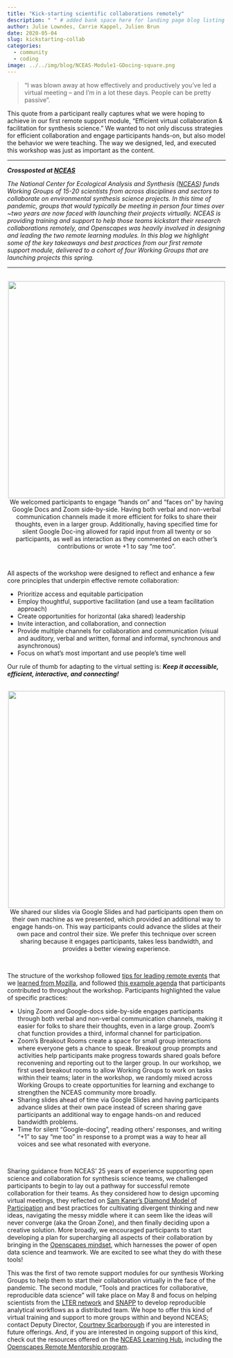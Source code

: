 ```yaml
---
title: "Kick-starting scientific collaborations remotely"
description: " " # added bank space here for landing page blog listing (will print first few lines of blog if not)
author: Julie Lowndes, Carrie Kappel, Julien Brun
date: 2020-05-04
slug: kickstarting-collab
categories:
  - community
  - coding
image: ../../img/blog/NCEAS-Module1-GDocing-square.png
---
```


> “I was blown away at how effectively and productively you’ve led a virtual meeting – and I’m in a lot these days. People can be pretty passive”. 

This quote from a participant really captures what we were hoping to achieve in our first remote support module, “Efficient virtual collaboration & facilitation for synthesis science.” We wanted to not only discuss strategies for efficient collaboration and engage participants hands-on, but also model the behavior we were teaching. The way we designed, led, and executed this workshop was just as important as the content. 

---

***Crossposted at [NCEAS](https://www.nceas.ucsb.edu/news/kick-starting-scientific-collaborations-remotely)***  

*The National Center for Ecological Analysis and Synthesis ([NCEAS](https://www.nceas.ucsb.edu/)) funds Working Groups of 15-20 scientists from across disciplines and sectors to collaborate on environmental synthesis science projects. In this time of pandemic, groups that would typically be meeting in person four times over ~two years are now faced with launching their projects virtually. NCEAS is providing training and support to help those teams kickstart their research collaborations remotely, and Openscapes was heavily involved in designing and leading the two remote learning modules. In this blog we highlight some of the key takeaways and best practices from our first remote support module, delivered to a cohort of four Working Groups that are launching projects this spring.*

---

<br>
<center>
  <img src="/img/blog/NCEAS-Module1-GDocing.png" width="500px"></a>
   <figcaption>We welcomed participants to engage “hands on” and “faces on” by having Google Docs and Zoom side-by-side. Having both verbal and non-verbal communication channels made it more efficient for folks to share their thoughts, even in a larger group. Additionally, having specified time for silent Google Doc-ing allowed for rapid input from all twenty or so participants, as well as interaction as they commented on each other’s contributions or wrote +1 to say “me too”.
</figcaption>
</center>
<br>


All aspects of the workshop were designed to reflect and enhance a few core principles that underpin effective remote collaboration: 

- Prioritize access and equitable participation
- Employ thoughtful, supportive facilitation (and use a team facilitation approach)
- Create opportunities for horizontal (aka shared) leadership
- Invite interaction, and collaboration, and connection
- Provide multiple channels for collaboration and communication (visual and auditory, verbal and written, formal and informal, synchronous and asynchronous)
- Focus on what’s most important and use people’s time well

Our rule of thumb for adapting to the virtual setting is: ***Keep it accessible, efficient, interactive, and connecting!***

<br>
<center>
  <img src="/img/blog/NCEAS-Module1-GSliding.png" width="500px"></a>
   <figcaption>We shared our slides via Google Slides and had participants open them on their own machine as we presented, which provided an additional way to engage hands-on. This way participants could advance the slides at their own pace and control their size. We prefer this technique over screen sharing because it engages participants, takes less bandwidth, and provides a better viewing experience.
</figcaption>
</center>
<br>

The structure of the workshop followed [tips for leading remote events](https://openscapes.org/blog/2020/03/11/how-to-run-a-remote-workshop/) that we [learned from Mozilla](https://foundation.mozilla.org/en/blog/new-movement-building-home-community-calls/), and followed [this example agenda](https://docs.google.com/document/d/1-rm903_Er4fgKVHxYSSqCnAMEGssiJw-7t9htbC4IVk/edit?usp=sharing) that participants contributed to throughout the workshop. Participants highlighted the value of specific practices: 

- Using Zoom and Google-docs side-by-side engages participants through both verbal and non-verbal communication channels, making it easier for folks to share their thoughts, even in a large group. Zoom’s chat function provides a third, informal channel for participation.
- Zoom’s Breakout Rooms create a space for small group interactions where everyone gets a chance to speak. Breakout group prompts and activities help participants make progress towards shared goals before reconvening and reporting out to the larger group. In our workshop, we first used breakout rooms to allow Working Groups to work on tasks within their teams; later in the workshop, we randomly mixed across Working Groups to create opportunities for learning and exchange to strengthen the NCEAS community more broadly. 
- Sharing slides ahead of time via Google Slides and having participants advance slides at their own pace instead of screen sharing gave participants an additional way to engage hands-on and reduced bandwidth problems.
- Time for silent “Google-docing”, reading others’ responses, and writing “+1” to say “me too” in response to a prompt was a way to hear all voices and see what resonated with everyone. 

<br>

Sharing guidance from NCEAS’ 25 years of experience supporting open science and collaboration for synthesis science teams, we challenged participants to begin to lay out a pathway for successful remote collaboration for their teams. As they considered how to design upcoming virtual meetings, they reflected on [Sam Kaner’s Diamond Model of Participation](https://www.nceas.ucsb.edu/news/how-spark-joy-groan-zone-collaboration) and best practices for cultivating divergent thinking and new ideas, navigating the messy middle where it can seem like the ideas will never converge (aka the Groan Zone), and then finally deciding upon a creative solution. More broadly, we encouraged participants to start developing a plan for supercharging all aspects of their collaboration by bringing in the [Openscapes mindset](https://openscapes.github.io/series/mindset.html), which harnesses the power of open data science and teamwork. We are excited to see what they do with these tools! 

This was the first of two remote support modules for our synthesis Working Groups to help them to start their collaboration virtually in the face of the pandemic. The second module, “Tools and practices for collaborative, reproducible data science” will take place on May 8 and focus on helping scientists from the [LTER network](https://lternet.edu/) and [SNAPP](https://snappartnership.net/) to develop reproducible analytical workflows as a distributed team. We hope to offer this kind of virtual training and support to more groups within and beyond NCEAS; contact Deputy Director, [Courtney Scarborough](mailto:scarborough@nceas.ucsb.edu) if you are interested in future offerings. And, if you are interested in ongoing support of this kind, check out the resources offered on the [NCEAS Learning Hub](https://www.nceas.ucsb.edu/learning-hub), including the [Openscapes Remote Mentorship program](https://www.nceas.ucsb.edu/learning-hub/mentored-programs). 
<br>
<br>

